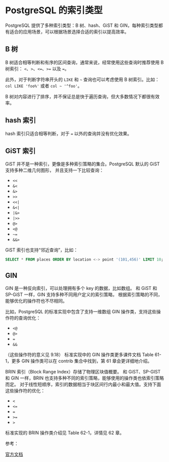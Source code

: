 # PostgreSQL 的索引类型

PostgreSQL 提供了多种索引类型：B 树、hash、GiST 和 GIN，每种索引类型都有适合的应用场景，可以根据场景选择合适的索引以提高效率。

## B 树

B 树适合相等判断和有序的区间查询，通常来说，经常使用这些查询时推荐使用 B 树索引：
``<``、``>``、``<=``、``>=`` 以及 ``=``。

此外，对于判断字符串开头的 ``LIKE`` 和 ``~`` 查询也可以考虑使用 B 树索引。比如：
``col LIKE 'foo%'`` 或者 ``col ~ '^foo'``。

B 树对内容进行了排序，并不保证总是快于遍历查询，但大多数情况下都很有效率。


## hash 索引

hash 索引只适合相等判断，对于 ``=`` 以外的查询并没有优化效果。


## GiST 索引

GiST 并不是一种索引，更像是多种索引策略的集合。PostgreSQL 默认的 GiST 支持多种二维几何图形，
并且支持一下比较查询：

- ``<<``
- ``&<``
- ``&>``
- ``>>``
- ``<<|``
- ``&<|``
- ``|&>``
- ``|>>``
- ``@>``
- ``<@``
- ``~=``
- ``&&>``

GiST 索引也支持“邻近查询”，比如：

```sql
SELECT * FROM places ORDER BY location <-> point '(101,456)' LIMIT 10;
```


## GIN

GIN 是一种反向索引，可以处理拥有多个 key 的数据，比如数组。
和 GiST 和 SP-GiST 一样，GIN 支持多种不同用户定义的索引策略，
根据索引策略的不同，能够优化的操作符也不尽相同。

比如，PostgreSQL 的标准实现中包含了支持一维数组 GIN 操作类，支持这些操作符的查询优化：

- ``<@``
- ``@>``
- ``=``
- ``&&``

（这些操作符的意义见 9.18）
标准实现中的 GIN 操作类更多课件文档 Table 61-1，更多 GIN 操作类可以在 contrib 集合中找到，第 61 章会更详细地介绍。


BRIN 索引（Block Range Index）存储了物理区块值概要。
和 GiST、SP-GIST 和 GIN 一样，BRIN 也支持多种不同的索引策略，能够使用的操作类也依索引策略而定。
对于线性短顺序，索引的数据相当于块区间行内最小和最大值。支持下面这些操作符的优化：

- ``<``
- ``<=``
- ``=``
- ``>=``
- ``>``

标准实现的 BRIN 操作类介绍见 Table 62-1，详情见 62 章。


参考：

[官方文档](http://www.postgresql.org/docs/current/static/indexes-types.html)

